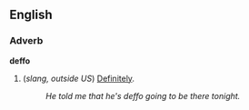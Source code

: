 ==English==
===Adverb===
'''deffo'''

#(''slang, outside US'') [[Definitely]].
#:''He told me that he's deffo going to be there tonight.''